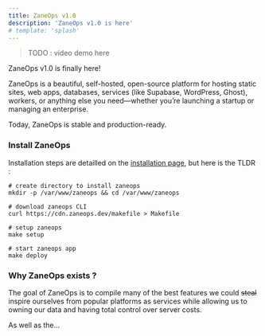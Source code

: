 ```yaml
---
title: ZaneOps v1.0
description: 'ZaneOps v1.0 is here'
# template: 'splash'
---
```


> TODO : video demo here

ZaneOps v1.0 is finally here!

ZaneOps is a beautiful, self-hosted, open-source platform for hosting static sites, web apps, databases, services (like Supabase, WordPress, Ghost), workers, or anything else you need—whether you’re launching a startup or managing an enterprise.

Today, ZaneOps is stable and production-ready.

### Install ZaneOps

Installation steps are detailled on the [installation page](/installation), but here is the TLDR :

```shell
# create directory to install zaneops
mkdir -p /var/www/zaneops && cd /var/www/zaneops

# download zaneops CLI
curl https://cdn.zaneops.dev/makefile > Makefile

# setup zaneops 
make setup 

# start zaneops app 
make deploy 
```

### Why ZaneOps exists ?

The goal of ZaneOps is to compile many of the best features we could ~~steal~~ inspire ourselves from popular platforms as 
services while allowing us to owning our data and having total control over server costs.

As well as the...